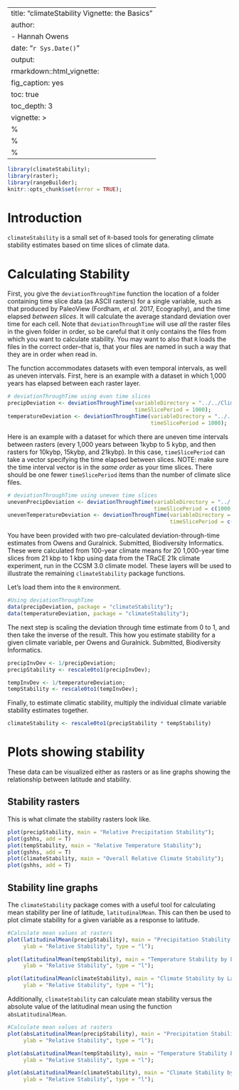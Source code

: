 
---
title: "climateStability Vignette: the Basics"
author:
- Hannah Owens
date: "`r Sys.Date()`"
output:
  rmarkdown::html_vignette:
    fig_caption: yes
    toc: true
    toc_depth: 3
vignette: >
  %\VignetteIndexEntry{How to use climateStability}
  %\VignetteEngine{knitr::rmarkdown}
  %\VignetteEncoding{UTF-8}
---

```r
library(climateStability);
library(raster);
library(rangeBuilder);
knitr::opts_chunk$set(error = TRUE);
```

# Introduction 

`climateStability` is a small set of `R`-based tools for generating climate stability estimates based on time slices of climate data.

# Calculating Stability
First, you give the `deviationThroughTime` function the location of a folder containing time slice data (as ASCII rasters) for a single variable, such as that produced by PaleoView (Fordham, *et al*. 2017, Ecography), and the time elapsed *between slices*. It will calculate the average standard deviation over time for each cell. Note that `deviationThroughTime` will use *all* the raster files in the given folder in order, so be careful that it only contains the files from which you want to calculate stability. You may want to also that `R` loads the files in the correct order--that is, that your files are named in such a way that they are in order when read in.

The function accommodates datasets with even temporal intervals, as well as uneven intervals. First, here is an example with a dataset in which 1,000 years has elapsed between each raster layer.

```r
# deviationThroughTime using even time slices
precipDeviation <- deviationThroughTime(variableDirectory = "../../ClimateStabilityManuscript/precipfiles/",
                                        timeSlicePeriod = 1000);
temperatureDeviation <- deviationThroughTime(variableDirectory = "../../ClimateStabilityManuscript/tempfiles/",
                                             timeSlicePeriod = 1000);
```

Here is an example with a dataset for which there are uneven time intervals between rasters (every 1,000 years between 1kybp to 5 kybp, and then rasters for 10kybp, 15kybp, and 21kybp). In this case, `timeSlicePeriod` can take a vector specifying the time elapsed between slices. NOTE: make sure the time interval vector is in the *same order* as your time slices. There should be one fewer `timeSlicePeriod` items than the number of climate slice files.

```r
# deviationThroughTime using uneven time slices
unevenPrecipDeviation <- deviationThroughTime(variableDirectory = "../../ClimateStabilityManuscript/precipfilesThinned/", 
                                              timeSlicePeriod = c(1000, 1000, 1000, 1000, 5000, 5000, 6000));
unevenTemperatureDeviation <- deviationThroughTime(variableDirectory = "../../ClimateStabilityManuscript/tempfilesThinned/",
                                                   timeSlicePeriod = c(1000, 1000, 1000, 1000, 5000, 5000, 6000));
```

You have been provided with two pre-calculated deviation-through-time estimates from Owens and Guralnick. Submitted, Biodiversity Informatics. These were calculated from 100-year climate means for 20 1,000-year time slices from 21 kbp to 1 kbp using data from the TRaCE 21k climate experiment, run in the CCSM 3.0 climate model. These layers will be used to illustrate the remaining `climateStability` package functions.

Let's load them into the `R` environment.

```r
#Using deviationThroughTime
data(precipDeviation, package = "climateStability");
data(temperatureDeviation, package = "climateStability");
```

The next step is scaling the deviation through time estimate from 0 to 1, and then take the inverse of the result. This how you estimate stability for a given climate variable, per Owens and Guralnick. Submitted, Biodiversity Informatics.

```r
precipInvDev <- 1/precipDeviation;
precipStability <- rescale0to1(precipInvDev);

tempInvDev <- 1/temperatureDeviation;
tempStability <- rescale0to1(tempInvDev);
```

Finally, to estimate climatic stability, multiply the individual climate variable stability estimates together.

```r
climateStability <- rescale0to1(precipStability * tempStability)
```

# Plots showing stability

These data can be visualized either as rasters or as line graphs showing the relationship between latitude and stability.

## Stability rasters

This is what climate the stability rasters look like.

```r
plot(precipStability, main = "Relative Precipitation Stability");
plot(gshhs, add = T)
plot(tempStability, main = "Relative Temperature Stability");
plot(gshhs, add = T)
plot(climateStability, main = "Overall Relative Climate Stability");
plot(gshhs, add = T)
```


## Stability line graphs

The `climateStability` package comes with a useful tool for calculating mean stability per line of latitude, `latitudinalMean`. This can then be used to plot climate stability for a given variable as a response to latitude.

```r
#Calculate mean values at rasters
plot(latitudinalMean(precipStability), main = "Precipitation Stability by Latitude", 
     ylab = "Relative Stability", type = "l");

plot(latitudinalMean(tempStability), main = "Temperature Stability by Latitude", 
     ylab = "Relative Stability", type = "l");

plot(latitudinalMean(climateStability), main = "Climate Stability by Latitude", 
     ylab = "Relative Stability", type = "l");
```

Additionally, `climateStability` can calculate mean stability versus the absolute value of the latitudinal mean using the function `absLatitudinalMean`. 

```r
#Calculate mean values at rasters
plot(absLatitudinalMean(precipStability), main = "Precipitation Stability by Absolute Latitude", 
     ylab = "Relative Stability", type = "l");

plot(absLatitudinalMean(tempStability), main = "Temperature Stability by Absolute Latitude", 
     ylab = "Relative Stability", type = "l");

plot(absLatitudinalMean(climateStability), main = "Climate Stability by Absolute Latitude", 
     ylab = "Relative Stability", type = "l");
```
